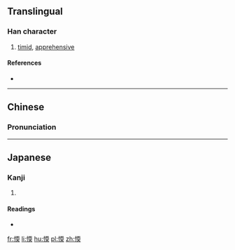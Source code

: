 ==Translingual==

===Han character===
{{Han char|rn=61|rad=心|as=09|sn=12|four=|canj=心一月大 (PMBK)}|ids=⿰[[忄]][[耎]]}}

# [[timid]], [[apprehensive]]

====References====
* {{Han ref|kx=0395.200|dkj=10951|dj=0733.040|hdz=42327.040|uh=611E|ud=24862}}

----

==Chinese==
{{zh-hanzi-box|[[愞]]}}

===Pronunciation===
{{zh-pron
|m=nuò
|c=no6
|mc=y
|oc=y
|ma=
|cat=a
}}

----

==Japanese==

===Kanji===
{{ja-kanji|grade=|rs=心09}}

# {{defn|lang=ja|sort=心09}}

====Readings====
* {{ja-readings|on=[[ぜん]] (zen), [[ねん]] (nen), [[た]] (ta), [[な]] (na)|kun=[[よわい]] (yowai), [[おそれる]] (osoreru)}}

[[fr:愞]]
[[li:愞]]
[[hu:愞]]
[[pl:愞]]
[[zh:愞]]